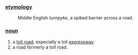 ===[[etymology]]===
:Middle English ''turnpyke'', a spiked barrier across a road.
===[[noun]]===
#a [[toll road]], especially a toll [[expressway]].
#a road formerly a toll road.